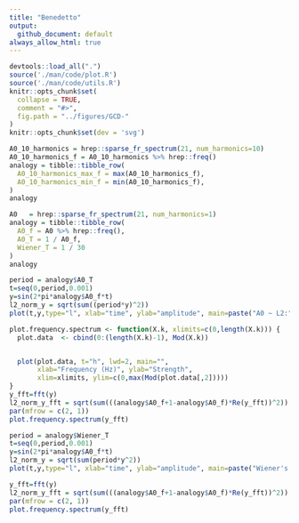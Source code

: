 ```yaml
---
title: "Benedetto"
output:
  github_document: default
always_allow_html: true
---
```

```r
devtools::load_all(".")
source('./man/code/plot.R')
source('./man/code/utils.R')
knitr::opts_chunk$set(
  collapse = TRUE,
  comment = "#>",
  fig.path = "../figures/GCD-"
)
knitr::opts_chunk$set(dev = 'svg')
```

```r
A0_10_harmonics = hrep::sparse_fr_spectrum(21, num_harmonics=10)
A0_10_harmonics_f = A0_10_harmonics %>% hrep::freq()
analogy = tibble::tibble_row(
  A0_10_harmonics_max_f = max(A0_10_harmonics_f),
  A0_10_harmonics_min_f = min(A0_10_harmonics_f),
)
analogy
```
```r
A0   = hrep::sparse_fr_spectrum(21, num_harmonics=1)
analogy = tibble::tibble_row(
  A0_f = A0 %>% hrep::freq(),
  A0_T = 1 / A0_f,
  Wiener_T = 1 / 30
)
analogy
```
```r
period = analogy$A0_T
t=seq(0,period,0.001)
y=sin(2*pi*analogy$A0_f*t)
l2_norm_y = sqrt(sum((period*y)^2))
plot(t,y,type="l", xlab="time", ylab="amplitude", main=paste("A0 ~ L2:", format(round(l2_norm_y, 2), nsmall = 2)))
```

```r
plot.frequency.spectrum <- function(X.k, xlimits=c(0,length(X.k))) {
  plot.data  <- cbind(0:(length(X.k)-1), Mod(X.k))


  plot(plot.data, t="h", lwd=2, main="", 
       xlab="Frequency (Hz)", ylab="Strength", 
       xlim=xlimits, ylim=c(0,max(Mod(plot.data[,2]))))
}
y_fft=fft(y)
l2_norm_y_fft = sqrt(sum(((analogy$A0_f+1-analogy$A0_f)*Re(y_fft))^2))
par(mfrow = c(2, 1))
plot.frequency.spectrum(y_fft)
```
```r
period = analogy$Wiener_T
t=seq(0,period,0.001)
y=sin(2*pi*analogy$A0_f*t)
l2_norm_y = sqrt(sum(period*y^2))
plot(t,y,type="l", xlab="time", ylab="amplitude", main=paste("Wiener's Partial A0 ~ L2:", format(round(l2_norm_y, 2), nsmall = 2)))
```
```r
y_fft=fft(y)
l2_norm_y_fft = sqrt(sum(((analogy$A0_f+1-analogy$A0_f)*Re(y_fft))^2))
par(mfrow = c(2, 1))
plot.frequency.spectrum(y_fft)
```
